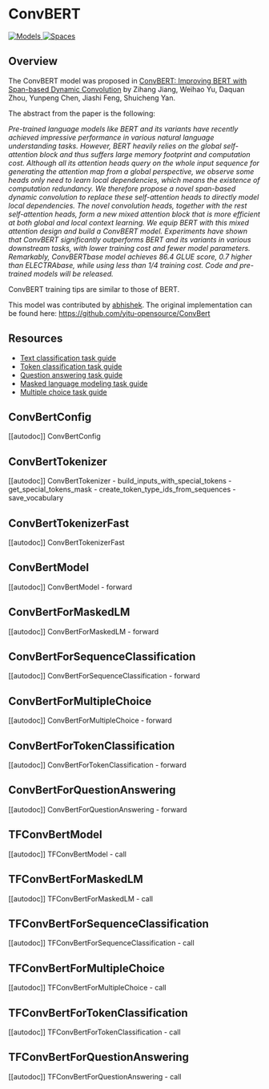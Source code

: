 <!--Copyright 2020 The HuggingFace Team. All rights reserved.

Licensed under the Apache License, Version 2.0 (the "License"); you may not use this file except in compliance with
the License. You may obtain a copy of the License at

http://www.apache.org/licenses/LICENSE-2.0

Unless required by applicable law or agreed to in writing, software distributed under the License is distributed on
an "AS IS" BASIS, WITHOUT WARRANTIES OR CONDITIONS OF ANY KIND, either express or implied. See the License for the
specific language governing permissions and limitations under the License.
-->

# ConvBERT

<div class="flex flex-wrap space-x-1">
<a href="https://huggingface.co/models?filter=convbert">
<img alt="Models" src="https://img.shields.io/badge/All_model_pages-convbert-blueviolet">
</a>
<a href="https://huggingface.co/spaces/docs-demos/conv-bert-base">
<img alt="Spaces" src="https://img.shields.io/badge/%F0%9F%A4%97%20Hugging%20Face-Spaces-blue">
</a>
</div>

## Overview

The ConvBERT model was proposed in [ConvBERT: Improving BERT with Span-based Dynamic Convolution](https://arxiv.org/abs/2008.02496) by Zihang Jiang, Weihao Yu, Daquan Zhou, Yunpeng Chen, Jiashi Feng, Shuicheng
Yan.

The abstract from the paper is the following:

*Pre-trained language models like BERT and its variants have recently achieved impressive performance in various
natural language understanding tasks. However, BERT heavily relies on the global self-attention block and thus suffers
large memory footprint and computation cost. Although all its attention heads query on the whole input sequence for
generating the attention map from a global perspective, we observe some heads only need to learn local dependencies,
which means the existence of computation redundancy. We therefore propose a novel span-based dynamic convolution to
replace these self-attention heads to directly model local dependencies. The novel convolution heads, together with the
rest self-attention heads, form a new mixed attention block that is more efficient at both global and local context
learning. We equip BERT with this mixed attention design and build a ConvBERT model. Experiments have shown that
ConvBERT significantly outperforms BERT and its variants in various downstream tasks, with lower training cost and
fewer model parameters. Remarkably, ConvBERTbase model achieves 86.4 GLUE score, 0.7 higher than ELECTRAbase, while
using less than 1/4 training cost. Code and pre-trained models will be released.*

ConvBERT training tips are similar to those of BERT.

This model was contributed by [abhishek](https://huggingface.co/abhishek). The original implementation can be found
here: https://github.com/yitu-opensource/ConvBert

## Resources

- [Text classification task guide](./tasks/sequence_classification)
- [Token classification task guide](./tasks/token_classification)
- [Question answering task guide](./tasks/question_answering)
- [Masked language modeling task guide](./tasks/masked_language_modeling)
- [Multiple choice task guide](./tasks/multiple_choice)

## ConvBertConfig

[[autodoc]] ConvBertConfig

## ConvBertTokenizer

[[autodoc]] ConvBertTokenizer
    - build_inputs_with_special_tokens
    - get_special_tokens_mask
    - create_token_type_ids_from_sequences
    - save_vocabulary

## ConvBertTokenizerFast

[[autodoc]] ConvBertTokenizerFast

## ConvBertModel

[[autodoc]] ConvBertModel
    - forward

## ConvBertForMaskedLM

[[autodoc]] ConvBertForMaskedLM
    - forward

## ConvBertForSequenceClassification

[[autodoc]] ConvBertForSequenceClassification
    - forward

## ConvBertForMultipleChoice

[[autodoc]] ConvBertForMultipleChoice
    - forward

## ConvBertForTokenClassification

[[autodoc]] ConvBertForTokenClassification
    - forward

## ConvBertForQuestionAnswering

[[autodoc]] ConvBertForQuestionAnswering
    - forward

## TFConvBertModel

[[autodoc]] TFConvBertModel
    - call

## TFConvBertForMaskedLM

[[autodoc]] TFConvBertForMaskedLM
    - call

## TFConvBertForSequenceClassification

[[autodoc]] TFConvBertForSequenceClassification
    - call

## TFConvBertForMultipleChoice

[[autodoc]] TFConvBertForMultipleChoice
    - call

## TFConvBertForTokenClassification

[[autodoc]] TFConvBertForTokenClassification
    - call

## TFConvBertForQuestionAnswering

[[autodoc]] TFConvBertForQuestionAnswering
    - call
